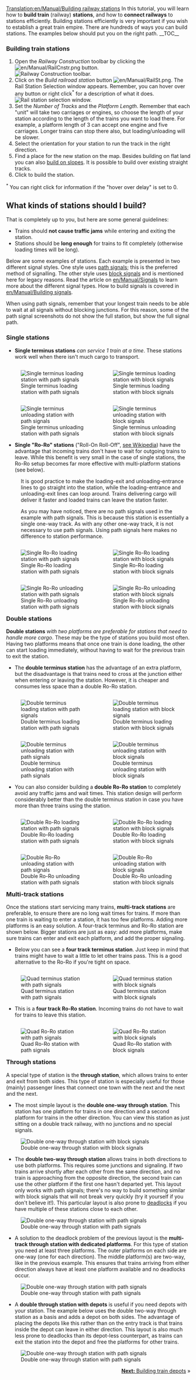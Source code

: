[[Translation:en/Manual/Building railway stations]]
{{en/Manual/Tutorial/Navigation}}
In this tutorial, you will learn how to '''build train''' (railway) '''stations''', and how to '''connect railways''' to stations efficiently. Building stations efficiently is very important if you wish to establish a great train empire. There are hundreds of ways you can build stations. The examples below should put you on the right path.
__TOC__
===Building train stations===
#Open the ''Railway Construction'' toolbar by clicking the [[File:en/Manual/RailCnstr.png]] button.<br/>[[File:en/Manual/Railroad Construction.png|none|frame|Railway Construction toolbar.]]
#Click on the ''Build railroad station'' button [[File:en/Manual/RailSt.png]]. The Rail Station Selection window appears. Remember, you can hover over any button or right click<sup>*</sup> for a description of what it does.<br/>[[File:en/Manual/Stationgui.png|none|frame|Rail station selection window.]]
#Set the ''Number of Tracks'' and the ''Platform Length''. Remember that each "unit" will take two carriages or engines, so choose the length of your station according to the length of the trains you want to load there. For example, a platform length of 3 can accept one engine and five carriages. Longer trains can stop there also, but loading/unloading will be slower.
#Select the orientation for your station to run the track in the right direction.
#Find a place for the new station on the map. Besides building on flat land you can also [[en/Archive/Manual/Settings/Build on slopes|build on slopes]]. It is possible to build over existing straight tracks.
#Click to build the station.


<sup>*</sup> You can right click for information if the "hover over delay" is set to 0.

== What kinds of stations should I build? ==
That is completely up to you, but here are some general guidelines:
* Trains should '''not cause traffic jams''' while entering and exiting the station.
* Stations should be '''long enough''' for trains to fit completely (otherwise loading times will be long).

Below are some examples of stations. Each example is presented in two different signal styles. One style uses [[en/Manual/Signals|path signals]]; this is the preferred method of signalling. The other style uses [[en/Manual/Signals|block signals]] and is mentioned here for legacy reasons. Read the article on [[en/Manual/Signals]] to learn more about the different signal types. How to build signals is covered in [[en/Manual/Building signals]]. 

When using path signals, remember that your longest train needs to be able to wait at all signals without blocking junctions. For this reason, some of the path signal screenshots do not show the full station, but show the full signal path.

=== Single stations ===
*'''Single terminus stations''' ''can service 1 train at a time''. These stations work well when there isn't much cargo to transport.
<div style="float:left;width:50%;">[[File:en/Manual/Station terminus single load pathsignals.png|right|frame|Single terminus loading station with path signals]]</div>
<div style="float:right;width:50%;">[[File:en/Manual/RailStTut One str coal.png|left|frame|Single terminus loading station with block signals]]</div>
<div style="float:left;width:50%;">[[File:en/Manual/Station terminus single unload pathsignals.png|right|frame|Single terminus unloading station with path signals]]</div>
<div style="float:right;width:50%;">[[File:en/Manual/RailStTut One str pow.png|left|frame|Single terminus unloading station with block signals]]</div>

*'''Single "Ro-Ro" stations''' ("Roll-On Roll-Off", [https://www.wikipedia.org/wiki/Roll-on/roll-off see Wikipedia]) have the advantage that incoming trains don't have to wait for outgoing trains to leave. While this benefit is very small in the case of single stations, the Ro-Ro setup becomes far more effective with multi-platform stations (see below).

:It is good practice to make the loading-exit and unloading-entrance lines to go straight into the station, while the loading-entrance and unloading-exit lines can loop around. Trains delivering cargo will deliver it faster and loaded trains can leave the station faster. <!-- This is extremely confusingly worded, with no explanation of what is meant by "loading-exit", "unloading-entrance", "loading-entrance" and "unloading-exit". These terms need to be explained, especially as this is going to be read by mostly new players. Can someone who can decipher this mess please provide clarity? -->

:As you may have noticed, there are no path signals used in the example with path signals. This is because this station is essentially a single one-way track. As with any other one-way track, it is not necessary to use path signals. Using path signals here makes no difference to station performance.
<div style="float:left;width:50%;">[[File:en/Manual/Station roro single load pathsignals.png|right|frame|Single Ro-Ro loading station with path signals]]</div>
<div style="float:right;width:50%;">[[File:en/Manual/RailStTut One aro coal.png|left|frame|Single Ro-Ro loading station with block signals]]</div>
<div style="float:left;width:50%;">[[File:en/Manual/Station roro single unload pathsignals.png|right|frame|Single Ro-Ro unloading station with path signals]]</div>
<div style="float:right;width:50%;">[[File:en/Manual/RailStTut One aro pow.png|left|frame|Single Ro-Ro unloading station with block signals]]</div>

=== Double stations ===
'''Double stations''' '' with two platforms are preferable for stations that need to handle more cargo''. These may be the type of stations you build most often. Having two platforms means that once one train is done loading, the other can start loading immediately, without having to wait for the previous train to exit the station.

* The '''double terminus station''' has the advantage of an extra platform, but the disadvantage is that trains need to cross at the junction either when entering or leaving the station. However, it is cheaper and consumes less space than a double Ro-Ro station.
<div style="float:left;width:50%;">[[File:en/Manual/Station terminus twotracks load pathsignals.png|right|frame|Double terminus loading station with path signals]]</div>
<div style="float:right;width:50%;">[[File:en/Manual/RailStTut Two str coal.png|left|frame|Double terminus loading station with block signals]]</div>
<div style="float:left;width:50%;">[[File:en/Manual/Station terminus twotracks unload pathsignals.png|right|frame|Double terminus unloading station with path signals]]</div>
<div style="float:right;width:50%;">[[File:en/Manual/RailStTut Two str pow.png|left|frame|Double terminus unloading station with block signals]]</div>

*You can also consider building a '''double Ro-Ro station''' to completely avoid any traffic jams and wait times. This station design will perform considerably better than the double terminus station in case you have more than three trains using the station.
<div style="float:left;width:50%;">[[File:en/Manual/Station roro twotracks load pathsignals.png|right|frame|Double Ro-Ro loading station with path signals]]</div>
<div style="float:right;width:50%;">[[File:en/Manual/RailStTut Two aro coal.png|left|frame|Double Ro-Ro loading station with block signals]]</div>
<div style="float:left;width:50%;">[[File:en/Manual/Station roro twotracks unload pathsignals.png|right|frame|Double Ro-Ro unloading station with path signals]]</div>
<div style="float:right;width:50%;">[[File:en/Manual/RailStTut Two aro pow.png|left|frame|Double Ro-Ro unloading station with block signals]]</div>

=== Multi-track stations ===
Once the stations start servicing many trains, '''multi-track stations''' are preferable, to ensure there are no long wait times for trains. If more than one train is waiting to enter a station, it has too few platforms. Adding more platforms is an easy solution. A four-track terminus and Ro-Ro station are shown below. Bigger stations are just as easy: add more platforms, make sure trains can enter and exit each platform, and add the proper signaling.

*Below you can see a '''four track terminus station'''. Just keep in mind that trains might have to wait a little to let other trains pass. This is a good alternative to the Ro-Ro if you're tight on space.
<div style="float:left;width:50%;">[[File:en/Manual/Station terminus fourtracks pathsignals.png|right|frame|Quad terminus station with path signals]]</div>
<div style="float:right;width:50%;">[[File:en/Manual/RailStTut Four str ore.png|left|frame|Quad terminus station with block signals]]</div>

*This is a '''four track Ro-Ro station'''. Incoming trains do not have to wait for trains to leave this station.
<div style="float:left;width:50%;">[[File:en/Manual/Station roro fourtracks pathsignals.png|right|frame|Quad Ro-Ro station with path signals]]</div>
<div style="float:right;width:50%;">[[File:en/Manual/RailStTut Four aro ore.png|left|frame|Quad Ro-Ro station with block signals]]</div>

=== Through stations ===
A special type of station is the '''through station''', which allows trains to enter and exit from both sides. This type of station is especially useful for those (mainly) passenger lines that connect one town with the next and the next and the next.

* The most simple layout is the '''double one-way through station'''. This station has one platform for trains in one direction and a second platform for trains in the other direction. You can view this station as just sitting on a double track railway, with no junctions and no special signals.

[[File:en/Manual/Station through twotrack blocksignals.png|center|frame|Double one-way through station with block signals]]


* The '''double two-way through station''' allows trains in both directions to use both platforms. This requires some junctions and signaling. If two trains arrive shortly after each other from the same direction, and no train is approaching from the opposite direction, the second train can use the other platform if the first one hasn't departed yet. This layout only works with path signals; there's no way to build something similar with block signals that will not break very quickly (try it yourself if you don't believe it!). This particular layout is also prone to [[en/Manual/Deadlock|deadlocks]] if you have multiple of these stations close to each other.

[[File:en/Manual/Station through twotrack pathsignals.png|center|frame|Double one-way through station with path signals]]


* A solution to the deadlock problem of the previous layout is the '''multi-track through station with dedicated platforms'''. For this type of station you need at least three platforms. The outer platforms on each side are one-way (one for each direction). The middle platform(s) are two-way, like in the previous example. This ensures that trains arriving from either direction always have at least one platform available and no deadlocks occur.

[[File:en/Manual/Station through fourtrack pathsignals.png|center|frame|Double one-way through station with path signals]]


* A '''double through station with depots''' is useful if you need depots with your station. The example below uses the double two-way through station as a basis and adds a depot on both sides. The advantage of placing the depots like this rather than on the entry track is that trains inside the depot can leave in either direction. This layout is also much less prone to deadlocks than its depot-less counterpart, as trains can exit the station into the depot and free the platforms for other trains.

[[File:en/Manual/Station through twotrack pathsignals depots.png|center|frame|Double one-way through station with path signals]]


<span style="float: right">[[en/Manual/Building depots|'''Next:''' Building train depots]] &raquo;</span>